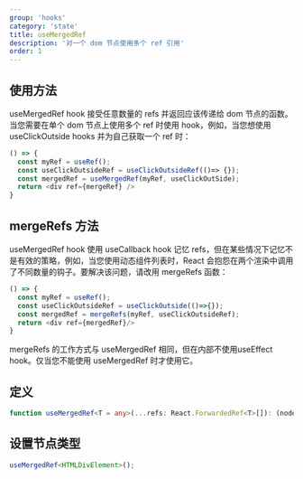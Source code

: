 ```yaml
---
group: 'hooks'
category: 'state'
title: useMergedRef
description: '对一个 dom 节点使用多个 ref 引用'
order: 1
---
```


## 使用方法

useMergedRef hook 接受任意数量的 refs 并返回应该传递给 dom 节点的函数。当您需要在单个 dom 节点上使用多个 ref 时使用 hook，例如，当您想使用 useClickOutside hooks 并为自己获取一个 ref 时：

```js
() => {
  const myRef = useRef();
  const useClickOutsideRef = useClickOutsideRef(()=> {});
  const mergedRef = useMergedRef(myRef, useClickOutSide);
  return <div ref={mergeRef} />
}
```

## mergeRefs 方法

useMergedRef hook 使用 useCallback hook 记忆 refs，但在某些情况下记忆不是有效的策略，例如，当您使用动态组件列表时，React 会抱怨在两个渲染中调用了不同数量的钩子。要解决该问题，请改用 mergeRefs 函数：

```js
() => {
  const myRef = useRef();
  const useClickOutsideRef = useClickOutside(()=>{});
  const mergedRef = mergeRefs(myRef, useClickOutsideRef);
  return <div ref={mergedRef}/>
}
```

mergeRefs 的工作方式与 useMergedRef 相同，但在内部不使用useEffect hook。仅当您不能使用 useMergedRef 时才使用它。

## 定义

```ts
function useMergedRef<T = any>(...refs: React.ForwardedRef<T>[]): (node : T) => void;
```

## 设置节点类型

```ts
useMergedRef<HTMLDivElement>();
```


